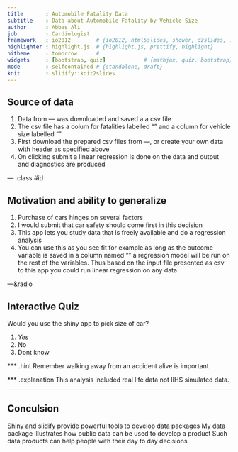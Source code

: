 ```yaml
---
title       : Automobile Fatality Data
subtitle    : Data about Automobile Fatality by Vehicle Size
author      : Abbas Ali
job         : Cardiologist
framework   : io2012        # {io2012, html5slides, shower, dzslides, ...}
highlighter : highlight.js  # {highlight.js, prettify, highlight}
hitheme     : tomorrow      # 
widgets     : [bootstrap, quiz]            # {mathjax, quiz, bootstrap}
mode        : selfcontained # {standalone, draft}
knit        : slidify::knit2slides
---
```


## Source of data

1. Data from --- was downloaded and saved a a csv file
2. The csv file has a colum for fatalities labelled "" and a column for vehicle size labelled ""
3. First download the prepared csv files from ---, or create your own data with header as specified above
4. On clicking submit a linear regression is done on the data and output and diagnostics are produced

--- .class #id 

## Motivation and ability to generalize
1. Purchase of cars hinges on several factors
2. I would submit that car safety should come first in this decision
3. This app lets you study data that is freely available and do a regression analysis
4. You can use this as you see fit for example as long as the outcome variable is saved in a column named "" a regression model will be run on the rest of the variables. Thus based on the input file presented as csv to this app you could run linear regression on any data

---&radio

## Interactive Quiz

Would you use the shiny app to pick size of car?

1. _Yes_
2. No
3. Dont know

*** .hint
Remember walking away from an accident alive is important

*** .explanation
This analysis included real life data not IIHS simulated data.


---
## Conculsion

Shiny and slidify provide powerful tools to develop data packages
My data package illustrates how public data can be used to develop a product
Such data products can help people with their day to day decisions


